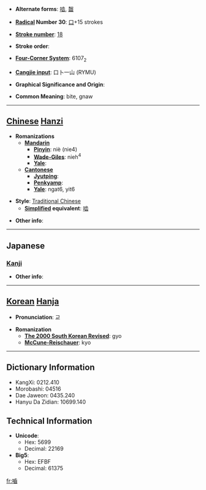 * '''Alternate forms''': [[啮]], [[齧]]

* '''[[Wiktionary:Chinese radical index| Radical]] Number 30''': [[Wiktionary:Chinese radical index 口|口]]+15 strokes

* '''[[Wiktionary:Chinese total strokes index|Stroke number]]''': [[Wiktionary:Chinese total strokes index 18|18]]

* '''Stroke order''': 

* '''[[Wiktionary:Chinese four corner index|Four-Corner System]]''': 6107<sub>2</sub>

* '''[[Wiktionary:Chinese Cangjie index|Cangjie input]]''': 口卜一山 (RYMU)

* '''Graphical Significance and Origin''': 

* '''Common Meaning''': bite, gnaw

----

== [[Chinese]] [[Hanzi]] ==

* '''Romanizations'''
** '''[[Mandarin]]'''
*** '''[[Pinyin]]''': niè (nie4)
*** '''[[Wade-Giles]]''': nieh<sup>4</sup>
*** '''[[Yale]]''': 
** '''[[Cantonese]]'''
*** '''[[Jyutping]]''':
*** '''[[Penkyamp]]''': 
*** '''[[Yale]]''': ngat6, yit6

* '''Style''': [[Traditional Chinese]] 
** '''[[Simplified Chinese|Simplified]] equivalent''': [[啮]]

* '''Other info''': 

----

==Japanese==
===[[Kanji]]===
{{kanji|on readings=[[ごう]] (gō)|kun readings=[[かじる]] (kajiru), [[かみ]] (kami)}}

* '''Other info''':  

----

== [[Korean]] [[Hanja]] ==

* '''Pronunciation''': 교

* '''Romanization'''
** '''[[The 2000 South Korean Revised Romanization|The 2000 South Korean Revised]]''': gyo
** '''[[McCune-Reischauer]]''': kyo

----

== Dictionary Information ==

* KangXi: 0212.410
* Morobashi: 04516
* Dae Jaweon: 0435.240
* Hanyu Da Zidian: 10699.140

== Technical Information ==

* '''Unicode''':
** Hex: 5699
** Decimal: 22169
* '''Big5''':
** Hex: EFBF
** Decimal: 61375

[[fr:嚙]]